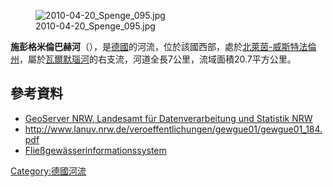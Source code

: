 {{No footnotes|time=2020-08-14T04:51:28+00:00}}
{{Coord|52|9|35|N|8|28|43|E|display=title}}
[[Image:2010-04-20_Spenge_095.jpg|right]]

'''施彭格米倫巴赫河'''（{{lang-de|Spenger Mühlenbach}}），是[[德國|德國]]的河流，位於該國西部，處於[[北萊茵-威斯特法倫州|北萊茵-威斯特法倫州]]，屬於[[瓦爾默瑙河|瓦爾默瑙河]]的右支流，河道全長7公里，流域面積20.7平方公里。

==參考資料==
* [http://www.geoserver.nrw.de/ GeoServer NRW, Landesamt für Datenverarbeitung und Statistik NRW] {{Wayback|url=http://www.geoserver.nrw.de/ |date=20161204115214 }}
* http://www.lanuv.nrw.de/veroeffentlichungen/gewgue01/gewgue01_184.pdf {{Wayback|url=http://www.lanuv.nrw.de/veroeffentlichungen/gewgue01/gewgue01_184.pdf |date=20110925190104 }}
*[http://www.fisdt.de/wrrl/page/begruessung.html Fließgewässerinformationssystem] {{Wayback|url=http://www.fisdt.de/wrrl/page/begruessung.html |date=20120808152043 }}

{{Germany-geo-stub}}
[[Category:德國河流|Category:德國河流]]